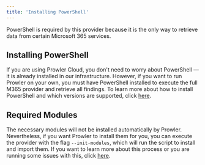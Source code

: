 ```yaml
---
title: 'Installing PowerShell'
---
```


PowerShell is required by this provider because it is the only way to retrieve data from certain Microsoft 365 services.

## Installing PowerShell

If you are using Prowler Cloud, you don't need to worry about PowerShell — it is already installed in our infrastructure.
However, if you want to run Prowler on your own, you must have PowerShell installed to execute the full M365 provider and retrieve all findings.
To learn more about how to install PowerShell and which versions are supported, click [here](/user-guide/providers/microsoft365/authentication#supported-powershell-versions).

## Required Modules

The necessary modules will not be installed automatically by Prowler. Nevertheless, if you want Prowler to install them for you, you can execute the provider with the flag `--init-modules`, which will run the script to install and import them.
If you want to learn more about this process or you are running some issues with this, click [here](/user-guide/providers/microsoft365/authentication#required-powershell-modules).
